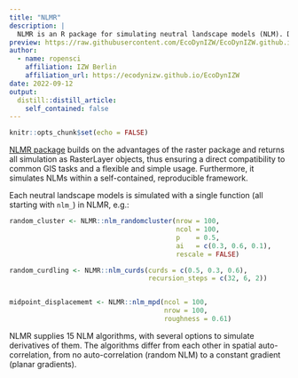```yaml
---
title: "NLMR"
description: |
  NLMR is an R package for simulating neutral landscape models (NLM). Designed to be a generic framework like NLMpy, it leverages the ability to simulate the most common NLM that are described in the ecological literature.
preview: https://raw.githubusercontent.com/EcoDynIZW/EcoDynIZW.github.io/main/img/hex-nlmr.png
author:
  - name: ropensci
    affiliation: IZW Berlin
    affiliation_url: https://ecodynizw.github.io/EcoDynIZW
date: 2022-09-12
output:
  distill::distill_article:
    self_contained: false
---
```



```r
knitr::opts_chunk$set(echo = FALSE)
```

[NLMR package](https://github.com/ropensci/NLMR) builds on the advantages of the raster package and returns all simulation as RasterLayer objects, thus ensuring a direct compatibility to common GIS tasks and a flexible and simple usage. Furthermore, it simulates NLMs within a self-contained, reproducible framework.

Each neutral landscape models is simulated with a single function (all starting with `nlm_`) in NLMR, e.g.:


```r
random_cluster <- NLMR::nlm_randomcluster(nrow = 100,
                                          ncol = 100,
                                          p    = 0.5,
                                          ai   = c(0.3, 0.6, 0.1),
                                          rescale = FALSE)

random_curdling <- NLMR::nlm_curds(curds = c(0.5, 0.3, 0.6),
                                   recursion_steps = c(32, 6, 2))


midpoint_displacememt <- NLMR::nlm_mpd(ncol = 100,
                                       nrow = 100,
                                       roughness = 0.61)
```

NLMR supplies 15 NLM algorithms, with several options to simulate derivatives of them. The algorithms differ from each other in spatial auto-correlation, from no auto-correlation (random NLM) to a constant gradient (planar gradients).

